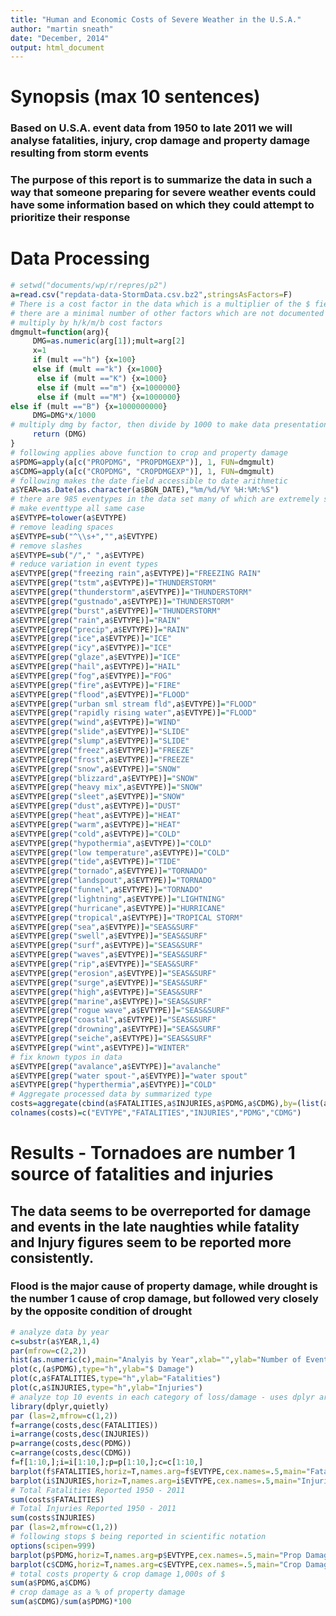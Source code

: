 ```yaml
---
title: "Human and Economic Costs of Severe Weather in the U.S.A."
author: "martin sneath"
date: "December, 2014"
output: html_document
---
```

# Synopsis (max 10 sentences)
### Based on U.S.A. event data from 1950 to late 2011 we will analyse fatalities, injury, crop damage and property damage resulting from storm events
### The purpose of this report is to summarize the data in such a way that someone preparing for severe weather events could have some information based on which they could attempt to prioritize their response
# Data Processing
```r
# setwd("documents/wp/r/repres/p2")
a=read.csv("repdata-data-StormData.csv.bz2",stringsAsFactors=F)
# There is a cost factor in the data which is a multiplier of the $ field by hundreds, thousands, millions and billions
# there are a minimal number of other factors which are not documented that are assumed to be typos and therefore do not change the dollar value
# multiply by h/k/m/b cost factors
dmgmult=function(arg){
     DMG=as.numeric(arg[1]);mult=arg[2]
     x=1
     if (mult =="h") {x=100}
     else if (mult =="k") {x=1000}
      else if (mult =="K") {x=1000}
      else if (mult =="m") {x=1000000}
      else if (mult =="M") {x=1000000}
else if (mult =="B") {x=1000000000}
     DMG=DMG*x/1000
# multiply dmg by factor, then divide by 1000 to make data presentation easier
     return (DMG)
}
# following applies above function to crop and property damage
a$PDMG=apply(a[c("PROPDMG", "PROPDMGEXP")], 1, FUN=dmgmult)
a$CDMG=apply(a[c("CROPDMG", "CROPDMGEXP")], 1, FUN=dmgmult)
# following makes the date field accessible to date arithmetic
a$YEAR=as.Date(as.character(a$BGN_DATE),"%m/%d/%Y %H:%M:%S")
# there are 985 eventypes in the data set many of which are extremely similar. The following code tries to summarize similar events to make the analysis more comprehensive.
# make eventtype all same case 
a$EVTYPE=tolower(a$EVTYPE)
# remove leading spaces
a$EVTYPE=sub("^\\s+","",a$EVTYPE)
# remove slashes
a$EVTYPE=sub("/"," ",a$EVTYPE)
# reduce variation in event types
a$EVTYPE[grep("freezing rain",a$EVTYPE)]="FREEZING RAIN"
a$EVTYPE[grep("tstm",a$EVTYPE)]="THUNDERSTORM"
a$EVTYPE[grep("thunderstorm",a$EVTYPE)]="THUNDERSTORM"
a$EVTYPE[grep("gustnado",a$EVTYPE)]="THUNDERSTORM"
a$EVTYPE[grep("burst",a$EVTYPE)]="THUNDERSTORM"
a$EVTYPE[grep("rain",a$EVTYPE)]="RAIN"
a$EVTYPE[grep("precip",a$EVTYPE)]="RAIN"
a$EVTYPE[grep("ice",a$EVTYPE)]="ICE"
a$EVTYPE[grep("icy",a$EVTYPE)]="ICE"
a$EVTYPE[grep("glaze",a$EVTYPE)]="ICE"
a$EVTYPE[grep("hail",a$EVTYPE)]="HAIL"
a$EVTYPE[grep("fog",a$EVTYPE)]="FOG"
a$EVTYPE[grep("fire",a$EVTYPE)]="FIRE"
a$EVTYPE[grep("flood",a$EVTYPE)]="FLOOD"
a$EVTYPE[grep("urban sml stream fld",a$EVTYPE)]="FLOOD"
a$EVTYPE[grep("rapidly rising water",a$EVTYPE)]="FLOOD"
a$EVTYPE[grep("wind",a$EVTYPE)]="WIND"
a$EVTYPE[grep("slide",a$EVTYPE)]="SLIDE"
a$EVTYPE[grep("slump",a$EVTYPE)]="SLIDE"
a$EVTYPE[grep("freez",a$EVTYPE)]="FREEZE"
a$EVTYPE[grep("frost",a$EVTYPE)]="FREEZE"
a$EVTYPE[grep("snow",a$EVTYPE)]="SNOW"
a$EVTYPE[grep("blizzard",a$EVTYPE)]="SNOW"
a$EVTYPE[grep("heavy mix",a$EVTYPE)]="SNOW"
a$EVTYPE[grep("sleet",a$EVTYPE)]="SNOW"
a$EVTYPE[grep("dust",a$EVTYPE)]="DUST"
a$EVTYPE[grep("heat",a$EVTYPE)]="HEAT"
a$EVTYPE[grep("warm",a$EVTYPE)]="HEAT"
a$EVTYPE[grep("cold",a$EVTYPE)]="COLD"
a$EVTYPE[grep("hypothermia",a$EVTYPE)]="COLD"
a$EVTYPE[grep("low temperature",a$EVTYPE)]="COLD"
a$EVTYPE[grep("tide",a$EVTYPE)]="TIDE"
a$EVTYPE[grep("tornado",a$EVTYPE)]="TORNADO"
a$EVTYPE[grep("landspout",a$EVTYPE)]="TORNADO"
a$EVTYPE[grep("funnel",a$EVTYPE)]="TORNADO"
a$EVTYPE[grep("lightning",a$EVTYPE)]="LIGHTNING"
a$EVTYPE[grep("hurricane",a$EVTYPE)]="HURRICANE"
a$EVTYPE[grep("tropical",a$EVTYPE)]="TROPICAL STORM"
a$EVTYPE[grep("sea",a$EVTYPE)]="SEAS&SURF"
a$EVTYPE[grep("swell",a$EVTYPE)]="SEAS&SURF"
a$EVTYPE[grep("surf",a$EVTYPE)]="SEAS&SURF"
a$EVTYPE[grep("waves",a$EVTYPE)]="SEAS&SURF"
a$EVTYPE[grep("rip",a$EVTYPE)]="SEAS&SURF"
a$EVTYPE[grep("erosion",a$EVTYPE)]="SEAS&SURF"
a$EVTYPE[grep("surge",a$EVTYPE)]="SEAS&SURF"
a$EVTYPE[grep("high",a$EVTYPE)]="SEAS&SURF"
a$EVTYPE[grep("marine",a$EVTYPE)]="SEAS&SURF"
a$EVTYPE[grep("rogue wave",a$EVTYPE)]="SEAS&SURF"
a$EVTYPE[grep("coastal",a$EVTYPE)]="SEAS&SURF"
a$EVTYPE[grep("drowning",a$EVTYPE)]="SEAS&SURF"
a$EVTYPE[grep("seiche",a$EVTYPE)]="SEAS&SURF"
a$EVTYPE[grep("wint",a$EVTYPE)]="WINTER"
# fix known typos in data
a$EVTYPE[grep("avalance",a$EVTYPE)]="avalanche"
a$EVTYPE[grep("water spout-",a$EVTYPE)]="water spout"
a$EVTYPE[grep("hyperthermia",a$EVTYPE)]="COLD"
# Aggregate processed data by summarized type
costs=aggregate(cbind(a$FATALITIES,a$INJURIES,a$PDMG,a$CDMG),by=(list(a$EVTYPE)),FUN=sum)
colnames(costs)=c("EVTYPE","FATALITIES","INJURIES","PDMG","CDMG")
```
# Results - Tornadoes are number 1 source of fatalities and injuries
## The data seems to be overreported for damage and events in the late naughties while fatality and Injury figures seem to be reported more   consistently.
### Flood is the major cause of property damage, while drought is the number 1 cause of crop damage, but followed very closely by the opposite condition of drought

```r
# analyze data by year
c=substr(a$YEAR,1,4)
par(mfrow=c(2,2))
hist(as.numeric(c),main="Analyis by Year",xlab="",ylab="Number of Events")
plot(c,(a$PDMG),type="h",ylab="$ Damage")
plot(c,a$FATALITIES,type="h",ylab="Fatalities")
plot(c,a$INJURIES,type="h",ylab="Injuries")
# analyze top 10 events in each category of loss/damage - uses dplyr arrange
library(dplyr,quietly)
par (las=2,mfrow=c(1,2))
f=arrange(costs,desc(FATALITIES))
i=arrange(costs,desc(INJURIES))
p=arrange(costs,desc(PDMG))
c=arrange(costs,desc(CDMG))
f=f[1:10,];i=i[1:10,];p=p[1:10,];c=c[1:10,]   
barplot(f$FATALITIES,horiz=T,names.arg=f$EVTYPE,cex.names=.5,main="Fatalities")
barplot(i$INJURIES,horiz=T,names.arg=i$EVTYPE,cex.names=.5,main="Injuries")
# Total Fatalities Reported 1950 - 2011
sum(costs$FATALITIES)
# Total Injuries Reported 1950 - 2011
sum(costs$INJURIES)
par (las=2,mfrow=c(1,2))
# following stops $ being reported in scientific notation
options(scipen=999)
barplot(p$PDMG,horiz=T,names.arg=p$EVTYPE,cex.names=.5,main="Prop Damage K $")
barplot(c$CDMG,horiz=T,names.arg=c$EVTYPE,cex.names=.5,main="Crop Damage K $")
# total costs property & crop damage 1,000s of $
sum(a$PDMG,a$CDMG)
# crop damage as a % of property damage
sum(a$CDMG)/sum(a$PDMG)*100
```
